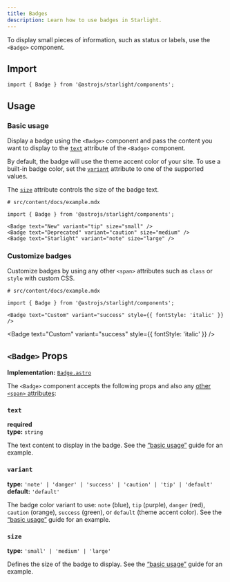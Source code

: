 ```yaml
---
title: Badges
description: Learn how to use badges in Starlight.
---
```



To display small pieces of information, such as status or labels, use the `<Badge>` component.


<Preview>

<Badge text="New" slot="preview" />

</Preview>

## Import

```tsx
import { Badge } from '@astrojs/starlight/components';
```

## Usage

### Basic usage

Display a badge using the `<Badge>` component and pass the content you want to display to the [`text`](#text) attribute of the `<Badge>` component.

By default, the badge will use the theme accent color of your site.
To use a built-in badge color, set the [`variant`](#variant) attribute to one of the supported values.

The [`size`](#size) attribute controls the size of the badge text.

<Preview>

```mdx
# src/content/docs/example.mdx

import { Badge } from '@astrojs/starlight/components';

<Badge text="New" variant="tip" size="small" />
<Badge text="Deprecated" variant="caution" size="medium" />
<Badge text="Starlight" variant="note" size="large" />
```

<Fragment slot="preview">
	<Badge text="New" variant="tip" size="small" />
	<Badge text="Deprecated" variant="caution" size="medium" />
	<Badge text="Starlight" variant="note" size="large" />
</Fragment>

</Preview>

### Customize badges

Customize badges by using any other `<span>` attributes such as `class` or `style` with custom CSS.

<Preview>

```mdx
# src/content/docs/example.mdx

import { Badge } from '@astrojs/starlight/components';

<Badge text="Custom" variant="success" style={{ fontStyle: 'italic' }} />
```

<Fragment slot="preview">

<Badge text="Custom" variant="success" style={{ fontStyle: 'italic' }} />

</Fragment>

</Preview>

## `<Badge>` Props

**Implementation:** [`Badge.astro`](https://github.com/withastro/starlight/blob/main/packages/starlight/user-components/Badge.astro)

The `<Badge>` component accepts the following props and also any [other `<span>` attributes](#customize-badges):

### `text`

**required**  
**type:** `string`

The text content to display in the badge.
See the [“basic usage”](#basic-usage) guide for an example.

### `variant`

**type:** `'note' | 'danger' | 'success' | 'caution' | 'tip' | 'default'`  
**default:** `'default'`

The badge color variant to use: `note` (blue), `tip` (purple), `danger` (red), `caution` (orange), `success` (green), or `default` (theme accent color).
See the [“basic usage”](#basic-usage) guide for an example.

### `size`

**type:** `'small' | 'medium' | 'large'`

Defines the size of the badge to display.
See the [“basic usage”](#basic-usage) guide for an example.
